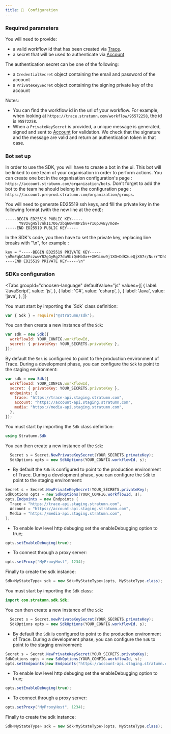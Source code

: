 ```yaml
---
title: 🔧  Configuration
---
```



### Required parameters

You will need to provide:

- a valid workflow id that has been created via [Trace](https://trace.stratumn.com).
- a secret that will be used to authenticate via [Account](https://account.stratumn.com)

The authentication secret can be one of the following:

- a `CredentialSecret` object containing the email and password of the account
- a `PrivateKeySecret` object containing the signing private key of the account

Notes:

- You can find the workflow id in the url of your workflow. For example, when looking at `https://trace.stratumn.com/workflow/95572258`, the id is `95572258`.
- When a `PrivateKeySecret` is provided, a unique message is generated, signed and sent to [Account](https://account.stratumn.com) for validation.
  We check that the signature and the message are valid and return an authentication token in that case.

### Bot set up

In order to use the SDK, you will have to create a bot in the ui.
This bot will be linked to one team of your organisation in order to perform actions.
You can create one bot in the organisation configuration's page : `https://account.stratumn.com/organization/bots`.
Don't forget to add the bot to the team he should belong in the configuration page : `https://account.preprod.stratumn.com/organization/groups`.

You will need to generate ED25519 ssh keys, and fill the private key in the following format (with the new line at the end):

```
-----BEGIN ED25519 PUBLIC KEY-----
      Y9Vzvg4Sl7nkI17O6/zbq60w4UP2bv+rI6pJvBy/mo8=
-----END ED25519 PUBLIC KEY-----

```

In the SDK's code, you then have to set the private key, replacing line breaks with "\n", for example :

```
key = "-----BEGIN ED25519 PRIVATE KEY-----\nMmEqkCAUEczwwYB2gGyRg27du9biQmHbOx++XWGimw9j1XO+DdKXueQjX07r/NurrTDhQ/Zu/6sjqkm8HL+ajw==\n-----END ED25519 PRIVATE KEY-----\n"
```

### SDKs configuration

<Tabs
groupId="choosen-language"
  defaultValue="js"
  values={[
    { label: 'JavaScript', value: 'js', },
    { label: 'C#', value: 'csharp', },
    { label: 'Java', value: 'java', },
  ]}
>

<TabItem value="js">
  You must start by importing the `Sdk` class definition:

```js
var { Sdk } = require("@stratumn/sdk");
```

You can then create a new instance of the `Sdk`:

```js
var sdk = new Sdk({
  workflowId: YOUR_CONFIG.workflowId,
  secret: { privateKey: YOUR_SECRETS.privateKey },
});
```

By default the `Sdk` is configured to point to the production environment of Trace. During a development phase, you can configure the `Sdk` to point to the staging environment:

```js
var sdk = new Sdk({
  workflowId: YOUR_CONFIG.workflowId,
  secret: { privateKey: YOUR_SECRETS.privateKey },
  endpoints: {
    trace: "https://trace-api.staging.stratumn.com",
    account: "https://account-api.staging.stratumn.com",
    media: "https://media-api.staging.stratumn.com",
  },
});
```

</TabItem>
<TabItem value="csharp">

You must start by importing the `Sdk` class definition:

```cs
using Stratumn.Sdk
```

You can then create a new instance of the `Sdk`:

```cs
  Secret s = Secret.NewPrivateKeySecret(YOUR_SECRETS.privateKey);
  SdkOptions opts = new SdkOptions(YOUR_CONFIG.workflowId, s);
```

- By default the `Sdk` is configured to point to the production environment of Trace. During a development phase, you can configure the `Sdk` to point to the staging environment:

```cs
Secret s = Secret.NewPrivateKeySecret(YOUR_SECRETS.privateKey);
SdkOptions opts = new SdkOptions(YOUR_CONFIG.workflowId, s);
opts.Endpoints = new Endpoints {
  Trace = "https://trace-api.staging.stratumn.com",
  Account = "https://account-api.staging.stratumn.com",
  Media = "https://media-api.staging.stratumn.com",
};
```

- To enable low level http debuging set the enableDebugging option to true;

```cs
opts.setEnableDebuging(true);
```

- To connect through a proxy server:

```cs
opts.setProxy("MyProxyHost", 1234);
```

Finally to create the sdk instance:

```cs
Sdk<MyStateType> sdk = new Sdk<MyStateType>(opts, MyStateType.class);
```

</TabItem>
<TabItem value="java">

You must start by importing the `Sdk` class:

```java
import com.stratumn.sdk.Sdk;
```

You can then create a new instance of the `Sdk`:

```java
  Secret s = Secret.newPrivateKeySecret(YOUR_SECRETS.privateKey);
  SdkOptions opts = new SdkOptions(YOUR_CONFIG.workflowId, s);
```

- By default the `Sdk` is configured to point to the production environment of Trace. During a development phase, you can configure the `Sdk` to point to the staging environment:

```java
Secret s = Secret.NewPrivateKeySecret(YOUR_SECRETS.privateKey);
SdkOptions opts = new SdkOptions(YOUR_CONFIG.workflowId, s);
opts.setEndpoints(new Endpoints("https://account-api.staging.stratumn.com", "https://trace-api.staging.stratumn.com", "https://media-api.staging.stratumn.com"));
```

- To enable low level http debuging set the enableDebugging option to true;

```java
opts.setEnableDebuging(true);
```

- To connect through a proxy server:

```java
opts.setProxy("MyProxyHost", 1234);
```

Finally to create the sdk instance:

```java
Sdk<MyStateType> sdk = new Sdk<MyStateType>(opts, MyStateType.class);
```

</TabItem>
</Tabs>
